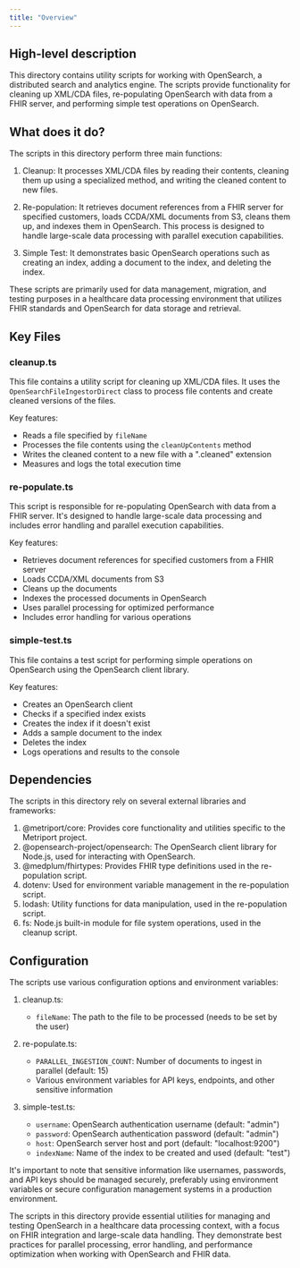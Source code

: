 ```yaml
---
title: "Overview"
---
```


## High-level description
This directory contains utility scripts for working with OpenSearch, a distributed search and analytics engine. The scripts provide functionality for cleaning up XML/CDA files, re-populating OpenSearch with data from a FHIR server, and performing simple test operations on OpenSearch.

## What does it do?
The scripts in this directory perform three main functions:

1. Cleanup: It processes XML/CDA files by reading their contents, cleaning them up using a specialized method, and writing the cleaned content to new files.

2. Re-population: It retrieves document references from a FHIR server for specified customers, loads CCDA/XML documents from S3, cleans them up, and indexes them in OpenSearch. This process is designed to handle large-scale data processing with parallel execution capabilities.

3. Simple Test: It demonstrates basic OpenSearch operations such as creating an index, adding a document to the index, and deleting the index.

These scripts are primarily used for data management, migration, and testing purposes in a healthcare data processing environment that utilizes FHIR standards and OpenSearch for data storage and retrieval.

## Key Files

### cleanup.ts
This file contains a utility script for cleaning up XML/CDA files. It uses the `OpenSearchFileIngestorDirect` class to process file contents and create cleaned versions of the files.

Key features:
- Reads a file specified by `fileName`
- Processes the file contents using the `cleanUpContents` method
- Writes the cleaned content to a new file with a ".cleaned" extension
- Measures and logs the total execution time

### re-populate.ts
This script is responsible for re-populating OpenSearch with data from a FHIR server. It's designed to handle large-scale data processing and includes error handling and parallel execution capabilities.

Key features:
- Retrieves document references for specified customers from a FHIR server
- Loads CCDA/XML documents from S3
- Cleans up the documents
- Indexes the processed documents in OpenSearch
- Uses parallel processing for optimized performance
- Includes error handling for various operations

### simple-test.ts
This file contains a test script for performing simple operations on OpenSearch using the OpenSearch client library.

Key features:
- Creates an OpenSearch client
- Checks if a specified index exists
- Creates the index if it doesn't exist
- Adds a sample document to the index
- Deletes the index
- Logs operations and results to the console

## Dependencies
The scripts in this directory rely on several external libraries and frameworks:

1. @metriport/core: Provides core functionality and utilities specific to the Metriport project.
2. @opensearch-project/opensearch: The OpenSearch client library for Node.js, used for interacting with OpenSearch.
3. @medplum/fhirtypes: Provides FHIR type definitions used in the re-population script.
4. dotenv: Used for environment variable management in the re-population script.
5. lodash: Utility functions for data manipulation, used in the re-population script.
6. fs: Node.js built-in module for file system operations, used in the cleanup script.

## Configuration
The scripts use various configuration options and environment variables:

1. cleanup.ts:
   - `fileName`: The path to the file to be processed (needs to be set by the user)

2. re-populate.ts:
   - `PARALLEL_INGESTION_COUNT`: Number of documents to ingest in parallel (default: 15)
   - Various environment variables for API keys, endpoints, and other sensitive information

3. simple-test.ts:
   - `username`: OpenSearch authentication username (default: "admin")
   - `password`: OpenSearch authentication password (default: "admin")
   - `host`: OpenSearch server host and port (default: "localhost:9200")
   - `indexName`: Name of the index to be created and used (default: "test")

It's important to note that sensitive information like usernames, passwords, and API keys should be managed securely, preferably using environment variables or secure configuration management systems in a production environment.

The scripts in this directory provide essential utilities for managing and testing OpenSearch in a healthcare data processing context, with a focus on FHIR integration and large-scale data handling. They demonstrate best practices for parallel processing, error handling, and performance optimization when working with OpenSearch and FHIR data.